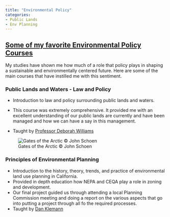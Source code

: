 ```yaml
---
title: "Environmental Policy"
categories:
- Public Lands
- Env Planning
---
```


## [Some of my favorite Environmental Policy Courses]{.underline}

My studies have shown me how much of a role that policy plays in shaping a sustainable and environmentally centered future. Here are some of the main courses that have instilled me with this sentiment.

### **Public Lands and Waters - Law and Policy**

-   Introduction to law and policy surrounding public lands and waters.

-   This course was extremely comprehensive. It provided me with an excellent understanding of our public lands are currently and have been managed and how we can have a say in this management.

-   Taught by [Professor Deborah Williams](https://es.ucsb.edu/people/deborah-williams)

![Gates of the Arctic © John Schoen](images/alaska.jpeg)

### **Principles of Environmental Planning**

-   Introduction to the history, theory, trends, and practice of environmental land use planning in California.
-   Provided in depth education how NEPA and CEQA play a role in zoning and development.
-   Our final project guided us through attending a local Planning Commission meeting and doing a report on the various aspects that go into putting a project through all fo the required processes.
-   Taught by [Dan Klemann](https://es.ucsb.edu/people/dan-klemann)
